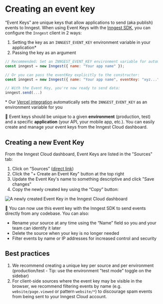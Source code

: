 # Creating an event key

“Event Keys” are unique keys that allow applications to send (aka publish) events to Inngest. When using Event Keys with the [Inngest SDK](/docs/events), you can configure the `Inngest` client in 2 ways:

1. Setting the key as an `INNGEST_EVENT_KEY` environment variable in your application*
2. Passing the key as an argument

```jsx
// Recommended: Set an INNGEST_EVENT_KEY environment variable for automatic configuration:
const inngest = new Inngest({ name: "Your app name" });

// Or you can pass the eventKey explicitly to the constructor:
const inngest = new Inngest({ name: "Your app name", eventKey: "xyz..." });

// With the Event Key, you're now ready to send data:
inngest.send(...)
```

\* Our [Vercel integration](/docs/deploy/vercel) automatically sets the `INNGEST_EVENT_KEY` as an environment variable for you

<aside>
  🙋 Event keys should be unique to a given <strong>environment</strong> (production, test) and a specific <strong>application</strong> (your API, your mobile app, etc.). You can easily create and manage your event keys from the Inngest Cloud dashboard.
</aside>

## Creating a new Event Key

From the Inngest Cloud dashboard, Event Keys are listed in the "Sources" tab:

1. Click on “Sources” ([direct link](https://app.inngest.com/sources))
2. Click the "+ Create an Event Key" button at the top right
3. Update the Event Key's name to something descriptive and click "Save changes"
4. Copy the newly created key using the “Copy” button:

![A newly created Event Key in the Inngest Cloud dashboard](/assets/docs/creating-an-event-key/new-event-key.png)

🎉 You can now use this event key with the Inngest SDK to send events directly from any codebase. You can also:

- Rename your source at any time using the “Name” field so you and your team can identify it later
- Delete the source when your key is no longer needed
- Filter events by name or IP addresses for increased control and security

## Best practices

1. We recommend creating a unique key per source and per environment (production/test - Tip: use the environment "test mode" toggle on the sidebar)
2. For client-side sources where the event key may be visible in the browser, we recommend filtering events by name (e.g. `website/page.viewed` or pattern `website/*`) to discourage spam events from being sent to your Inngest Cloud account.